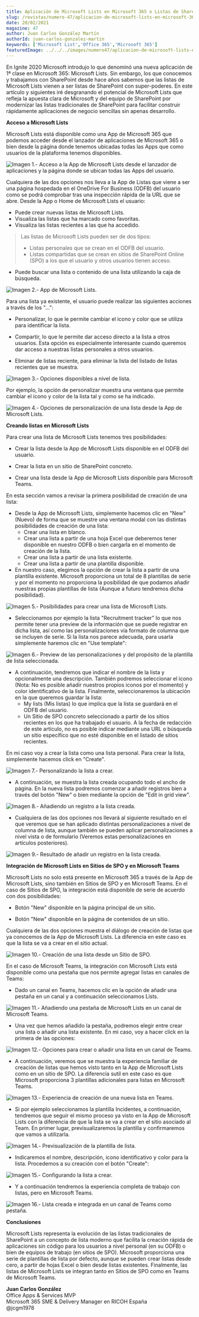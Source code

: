 ```yaml
---
title: Aplicación de Microsoft Lists en Microsoft 365 o Listas de SharePoint 2.0
slug: /revistas/numero-47/aplicacion-de-microsoft-lists-en-microsoft-365-o-listas-de-sharepoint-v2
date: 20/02/2021
magazine: 47
author: Juan Carlos González Martín
authorId: juan-carlos-gonzalez-martin
keywords: ['Microsoft List','Office 365','Microsoft 365']
featuredImage: ../../../images/numero47/aplicacion-de-microsoft-lists-en-microsoft-365-o-listas-de-sharepoint-v2/image1.png
---
```






En Ignite 2020 Microsoft introdujo lo que denominó una nueva aplicación
de 1ª clase en Microsoft 365: Microsoft Lists. Sin embargo, los que
conocemos y trabajamos con SharePoint desde hace años sabemos que las
listas de Microsoft Lists vienen a ser listas de SharePoint con
super-poderes. En este artículo y siguientes iré desgranando el
potencial de Microsoft Lists que refleja la apuesta clara de Microsoft y
del equipo de SharePoint por modernizar las listas tradicionales de
SharePoint para facilitar construir rápidamente aplicaciones de negocio
sencillas sin apenas desarrollo.

**Acceso a Microsoft Lists**

Microsoft Lists está disponible como una App de Microsoft 365 que
podemos acceder desde el lanzador de aplicaciones de Microsoft 365 o
bien desde la página donde tenemos ubicadas todas las Apps que como
usuarios de la plataforma tenemos disponibles.

![**Imagen 1.- Acceso a la App de Microsoft Lists desde el lanzador de aplicaciones y la página donde se ubican todas las Apps del usuario.**](../../../images/numero47/aplicacion-de-microsoft-lists-en-microsoft-365-o-listas-de-sharepoint-v2/image1.png)


Cualquiera de las dos opciones nos lleva a la App de Listas que viene a
ser una página hospedada en el OneDrive For Business (ODFB) del usuario
como se podrá comprobar tras una inspección rápida de la URL que se
abre. Desde la App o Home de Microsoft Lists el usuario:

- Puede crear nuevas listas de Microsoft Lists.
- Visualiza las listas que ha marcado como favoritas.
- Visualiza las listas recientes a las que ha accedido.

> Las listas de Microsoft Lists pueden ser de dos tipos:               
> -   Listas personales que se crean en el ODFB del usuario.           
> -   Listas compartidas que se crean en sitios de SharePoint Online (SPO) a los que el usuario y otros usuarios tienen acceso.       

- Puede buscar una lista o contenido de una lista utilizando la caja de búsqueda.

![**Imagen 2.- App de Microsoft Lists.**](../../../images/numero47/aplicacion-de-microsoft-lists-en-microsoft-365-o-listas-de-sharepoint-v2/image2.png)


Para una lista ya existente, el usuario puede realizar las siguientes
acciones a través de los "...":

- Personalizar, lo que le permite cambiar el icono y color que se utiliza para identificar la lista.

- Compartir, lo que le permite dar acceso directo a la lista a otros usuarios. Esta opción es especialmente interesante cuando queremos dar acceso a nuestras listas personales a otros usuarios.

- Eliminar de listas reciente, para eliminar la lista del listado de listas recientes que se muestra.

![**Imagen 3.- Opciones disponibles a nivel de lista.**](../../../images/numero47/aplicacion-de-microsoft-lists-en-microsoft-365-o-listas-de-sharepoint-v2/image3.png)

Por ejemplo, la opción de personalizar muestra una ventana que permite
cambiar el icono y color de la lista tal y como se ha indicado.

![**Imagen 4.- Opciones de personalización de una lista desde la App de Microsoft Lists.**](../../../images/numero47/aplicacion-de-microsoft-lists-en-microsoft-365-o-listas-de-sharepoint-v2/image4.png)


**Creando listas en Microsoft Lists**

Para crear una lista de Microsoft Lists tenemos tres posibilidades:

- Crear la lista desde la App de Microsoft Lists disponible en el ODFB del usuario.

- Crear la lista en un sitio de SharePoint concreto.

- Crear una lista desde la App de Microsoft Lists disponible para Microsoft Teams.

En esta sección vamos a revisar la primera posibilidad de creación de
una lista:

- Desde la App de Microsoft Lists, simplemente hacemos clic en "New"
    (Nuevo) de forma que se muestre una ventana modal con las distintas
    posibilidades de creación de una lista:
    - Crear una lista en blanco.
    - Crear una lista a partir de una hoja Excel que deberemos tener disponible en nuestro ODFB o bien cargarla en el momento de creación de la lista.
    - Crear una lista a partir de una lista existente.
    - Crear una lista a partir de una plantilla disponible.
- En nuestro caso, elegimos la opción de crear la lista a partir de una plantilla existente. Microsoft proporciona un total de 8 plantillas de serie y por el momento no proporciona la posibilidad de que podamos añadir nuestras propias plantillas de lista (Aunque a futuro tendremos dicha posibilidad).

![**Imagen 5.- Posibilidades para crear una lista de Microsoft Lists.**](../../../images/numero47/aplicacion-de-microsoft-lists-en-microsoft-365-o-listas-de-sharepoint-v2/image5.png)

- Seleccionamos por ejemplo la lista "Recruitment tracker" lo que nos permite tener una preview de la información que se puede registrar en dicha lista, así como las personalizaciones vía formato de columna que se incluyen de serie. Si la lista nos parece adecuada, para usarla simplemente haremos clic en "Use template":

![**Imagen 6.- Preview de las personalizaciones y del propósito de la plantilla de lista seleccionada.**](../../../images/numero47/aplicacion-de-microsoft-lists-en-microsoft-365-o-listas-de-sharepoint-v2/image6.png)

- A continuación, tendremos que indicar el nombre de la lista y opcionalmente una descripción. También podremos seleccionar el icono (Nota: No es posible añadir nuestros propios iconos por el momento) y color identificativo de la lista. Finalmente, seleccionaremos la ubicación en la que queremos guardar la lista:
    - My lists (Mis listas) lo que implica que la lista se guardará en el ODFB del usuario.
    - Un Sitio de SPO concreto seleccionado a partir de los sitios recientes en los que ha trabajado el usuario. A la fecha de redacción de este artículo, no es posible indicar mediante una URL o búsqueda un sitio específico que no esté disponible en el listado de sitios recientes.

En mi caso voy a crear la lista como una lista personal. Para crear la lista, simplemente hacemos click en "Create".

![**Imagen 7.- Personalizando la lista a crear.**](../../../images/numero47/aplicacion-de-microsoft-lists-en-microsoft-365-o-listas-de-sharepoint-v2/image7.png)

- A continuación, se muestra la lista creada ocupando todo el ancho de página. En la nueva lista podremos comenzar a añadir registros bien a través del botón "New" o bien mediante la opción de "Edit in grid view".

![**Imagen 8.- Añadiendo un registro a la lista creada.**](../../../images/numero47/aplicacion-de-microsoft-lists-en-microsoft-365-o-listas-de-sharepoint-v2/image8.png)

- Cualquiera de las dos opciones nos llevará al siguiente resultado en el que veremos que se han aplicado distintas personalizaciones a nivel de columna de lista, aunque también se pueden aplicar personalizaciones a nivel vista o de formulario (Veremos estas personalizaciones en artículos posteriores).

![**Imagen 9.- Resultado de añadir un registro en la lista creada.**](../../../images/numero47/aplicacion-de-microsoft-lists-en-microsoft-365-o-listas-de-sharepoint-v2/image9.png)

**Integración de Microsoft Lists en Sitios de SPO y en Microsoft Teams**

Microsoft Lists no solo está presente en Microsoft 365 a través de la
App de Microsoft Lists, sino también en Sitios de SPO y en Microsoft
Teams. En el caso de Sitios de SPO, la integración está disponible de
serie de acuerdo con dos posibilidades:

- Botón "New" disponible en la página principal de un sitio.

- Botón "New" disponible en la página de contenidos de un sitio.

Cualquiera de las dos opciones muestra el diálogo de creación de listas
que ya conocemos de la App de Microsoft Lists. La diferencia en este
caso es que la lista se va a crear en el sitio actual.

![**Imagen 10.- Creación de una lista desde un Sitio de SPO.**](../../../images/numero47/aplicacion-de-microsoft-lists-en-microsoft-365-o-listas-de-sharepoint-v2/image10.png)


En el caso de Microsoft Teams, la integración con Microsoft Lists está
disponible como una pestaña que nos permite agregar listas en canales de
Teams:

- Dado un canal en Teams, hacemos clic en la opción de añadir una pestaña en un canal y a continuación seleccionamos Lists.

![**Imagen 11.- Añadiendo una pestaña de Microsoft Lists en un canal de Microsoft Teams.**](../../../images/numero47/aplicacion-de-microsoft-lists-en-microsoft-365-o-listas-de-sharepoint-v2/image11.png)


- Una vez que hemos añadido la pestaña, podremos elegir entre crear una lista o añadir una lista existente. En mi caso, voy a hacer click en la primera de las opciones:

![**Imagen 12.- Opciones para crear o añadir una lista en un canal de Teams.**](../../../images/numero47/aplicacion-de-microsoft-lists-en-microsoft-365-o-listas-de-sharepoint-v2/image12.png)

- A continuación, veremos que se muestra la experiencia familiar de creación de listas que hemos visto tanto en la App de Microsoft Lists como en un sitio de SPO. La diferencia sutil en este caso es que Microsoft proporciona 3 plantillas adicionales para listas en Microsoft Teams.

![**Imagen 13.- Experiencia de creación de una nueva lista en Teams.**](../../../images/numero47/aplicacion-de-microsoft-lists-en-microsoft-365-o-listas-de-sharepoint-v2/image13.png)

- Si por ejemplo seleccionamos la plantilla Incidentes, a continuación, tendremos que seguir el mismo proceso ya visto en la App de Microsoft Lists con la diferencia de que la lista se va a crear en el sitio asociado al Team. En primer lugar, previsualizaremos la plantilla y confirmaremos que vamos a utilizarla.

![**Imagen 14.- Previsualización de la plantilla de lista.**](../../../images/numero47/aplicacion-de-microsoft-lists-en-microsoft-365-o-listas-de-sharepoint-v2/image14.png)

- Indicaremos el nombre, descripción, icono identificativo y color para la lista. Procedemos a su creación con el botón "Create":

![**Imagen 15.- Configurando la lista a crear.**](../../../images/numero47/aplicacion-de-microsoft-lists-en-microsoft-365-o-listas-de-sharepoint-v2/image15.png)

- Y a continuación tendremos la experiencia completa de trabajo con listas, pero en Microsoft Teams.

![**Imagen 16.- Lista creada e integrada en un canal de Teams como pestaña.**](../../../images/numero47/aplicacion-de-microsoft-lists-en-microsoft-365-o-listas-de-sharepoint-v2/image16.png)


**Conclusiones**

Microsoft Lists representa la evolución de las listas tradicionales de
SharePoint a un concepto de lista moderno que facilita la creación
rápida de aplicaciones sin código para los usuarios a nivel personal (en
su ODFB) o bien de equipos de trabajo (en sitios de SPO). Microsoft
proporciona una serie de plantillas de lista por defecto, aunque se
pueden crear listas desde cero, a partir de hojas Excel o bien desde
listas existentes. Finalmente, las listas de Microsoft Lists se integran
tanto en Sitios de SPO como en Teams de Microsoft Teams.

**Juan Carlos González** <br/>
Office Apps & Services MVP <br/>
Microsoft 365 SME & Delivery Manager en RICOH España <br/>
@jcgm1978 
 
